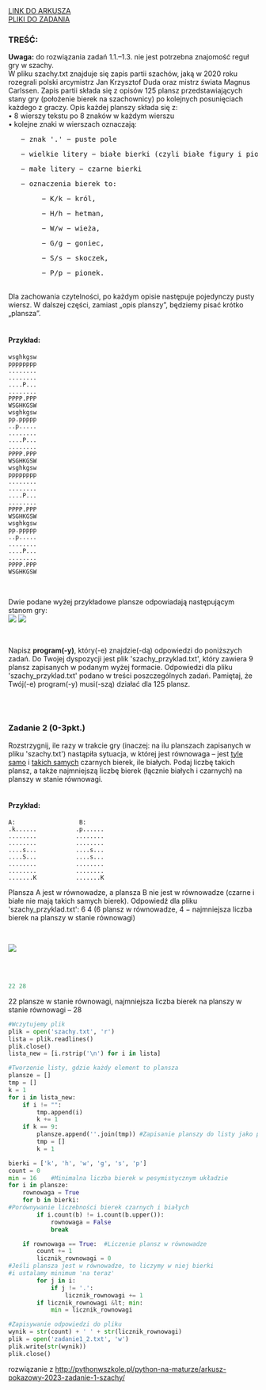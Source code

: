 
<div className="box_link"><a className="link" target="_blank" href="https://cke.gov.pl/images/_EGZAMIN_MATURALNY_OD_2023/materialy_dodatkowe/pokazowe/Informatyka/MINP-R0-100-2203.pdf">LINK DO ARKUSZA</a>
<br/>
<a className="link" href="https://cke.gov.pl/images/_EGZAMIN_MATURALNY_OD_2023/materialy_dodatkowe/pokazowe/Informatyka/Dane_2203.zip" >PLIKI DO ZADANIA</a>
<br/>
</div>

### TREŚĆ:

<b>Uwaga:</b> do rozwiązania zadań 1.1.–1.3. nie jest potrzebna znajomość reguł gry w szachy.<br/>
W pliku szachy.txt znajduje się zapis partii szachów, jaką w 2020 roku rozegrali polski
arcymistrz Jan Krzysztof Duda oraz mistrz świata Magnus Carlssen. Zapis partii składa się
z opisów 125 plansz przedstawiających stany gry (położenie bierek na szachownicy) po
kolejnych posunięciach każdego z graczy. Opis każdej planszy składa się z:<br/>
• 8 wierszy tekstu po 8 znaków w każdym wierszu<br/>
• kolejne znaki w wierszach oznaczają:<br/>
<pre>   − znak '.' − puste pole</pre>  
<pre>   − wielkie litery − białe bierki (czyli białe figury i pionki)</pre>  
<pre>   − małe litery − czarne bierki</pre>  
<pre>   − oznaczenia bierek to:</pre> 
<pre>        − K/k − król, </pre> 
<pre>        − H/h − hetman,</pre> 
<pre>        − W/w − wieża,</pre> 
<pre>        − G/g − goniec,</pre> 
<pre>        − S/s − skoczek, </pre> 
<pre>        − P/p − pionek.</pre> 
<br/>
Dla zachowania czytelności, po każdym opisie następuje pojedynczy pusty wiersz. W dalszej
części, zamiast „opis planszy”, będziemy pisać krótko „plansza”.<br/><br/>

#### Przykład:<br/>

```
wsghkgsw
pppppppp
........
........
....P...
........
PPPP.PPP
WSGHKGSW
wsghkgsw
pp.ppppp
..p.....
........
....P...
........
PPPP.PPP
WSGHKGSW
wsghkgsw
pppppppp
........
........
....P...
........
PPPP.PPP
WSGHKGSW
wsghkgsw
pp.ppppp
..p.....
........
....P...
........
PPPP.PPP
WSGHKGSW
```
<br/>

Dwie podane wyżej przykładowe plansze odpowiadają następującym stanom gry:<br/>
![](https://i.imgur.com/QDpW7Wf.png) ![](https://i.imgur.com/R1uNeAN.png)

<br/>

Napisz <b>program(-y)</b>, który(-e) znajdzie(-dą) odpowiedzi do poniższych zadań.
Do Twojej dyspozycji jest plik 'szachy_przyklad.txt', który zawiera 9 plansz zapisanych
w podanym wyżej formacie. Odpowiedzi dla pliku 'szachy_przyklad.txt' podano w treści
poszczególnych zadań. Pamiętaj, że Twój(-e) program(-y) musi(-szą) działać dla 125 plansz.

<br/><br/>

### Zadanie 2   (0-3pkt.)

Rozstrzygnij, ile razy w trakcie gry (inaczej: na ilu planszach zapisanych w pliku
'szachy.txt') nastąpiła sytuacja, w której jest równowaga – jest <u>tyle samo</u> i <u>takich samych</u>
czarnych bierek, ile białych. Podaj liczbę takich plansz, a także najmniejszą liczbę bierek
(łącznie białych i czarnych) na planszy w stanie równowagi. <br/><br/>

#### Przykład:

```
A:                  B:
.k......           .p......
........           ........
........           ........
....s...           ....s...
....S...           ....s...
........           ........
........           ........
.......K           .......K
```

Plansza A jest w równowadze, a plansza B nie jest w równowadze (czarne i białe nie mają
takich samych bierek).
Odpowiedź dla pliku 'szachy_przyklad.txt':
6 4
(6 plansz w równowadze, 4 − najmniejsza liczba bierek na planszy w stanie równowagi)

<br/>

![](https://i.imgur.com/6PJJ6ru.png)


<br/>
<br/>

<Dropdown title="WSKAZÓWKI">
    <p className={`dropdown_text`}>
    </p>
</Dropdown>

<Dropdown title="ODPOWIEDŹ">

```python
22 28
```

<p className={`dropdown_text`}>
    22 plansze w stanie równowagi, najmniejsza liczba bierek na planszy w stanie równowagi – 28
</p>

</Dropdown>


<Dropdown title="ROZWIĄZANIE PRZYKŁADOWE - PYTHON">

```python
#Wczytujemy plik
plik = open('szachy.txt', 'r')
lista = plik.readlines()
plik.close()
lista_new = [i.rstrip('\n') for i in lista]

#Tworzenie listy, gdzie każdy element to plansza
plansze = []
tmp = []
k = 1
for i in lista_new:
    if i != "":
        tmp.append(i)
        k += 1
    if k == 9:
        plansze.append(''.join(tmp)) #Zapisanie planszy do listy jako pojedynczy string
        tmp = []
        k = 1

bierki = ['k', 'h', 'w', 'g', 's', 'p']
count = 0
min = 16    #Minimalna liczba bierek w pesymistycznym układzie
for i in plansze:
    rownowaga = True
    for b in bierki:
#Porównywanie liczebności bierek czarnych i białych
        if i.count(b) != i.count(b.upper()):    
            rownowaga = False
            break

    if rownowaga == True:  #Liczenie plansz w równowadze
        count += 1
        licznik_rownowagi = 0
#Jeśli plansza jest w równowadze, to liczymy w niej bierki
#i ustalamy minimum 'na teraz'
        for j in i:
            if j != '.':
                licznik_rownowagi += 1
        if licznik_rownowagi &lt; min:
            min = licznik_rownowagi

#Zapisywanie odpowiedzi do pliku
wynik = str(count) + ' ' + str(licznik_rownowagi)
plik = open('zadanie1_2.txt', 'w')
plik.write(str(wynik))
plik.close()
```

<p className={`dropdown_text`}>
    rozwiązanie z <a href="http://pythonwszkole.pl/python-na-maturze/arkusz-pokazowy-2023-zadanie-1-szachy/">http://pythonwszkole.pl/python-na-maturze/arkusz-pokazowy-2023-zadanie-1-szachy/</a>
</p>

</Dropdown>

